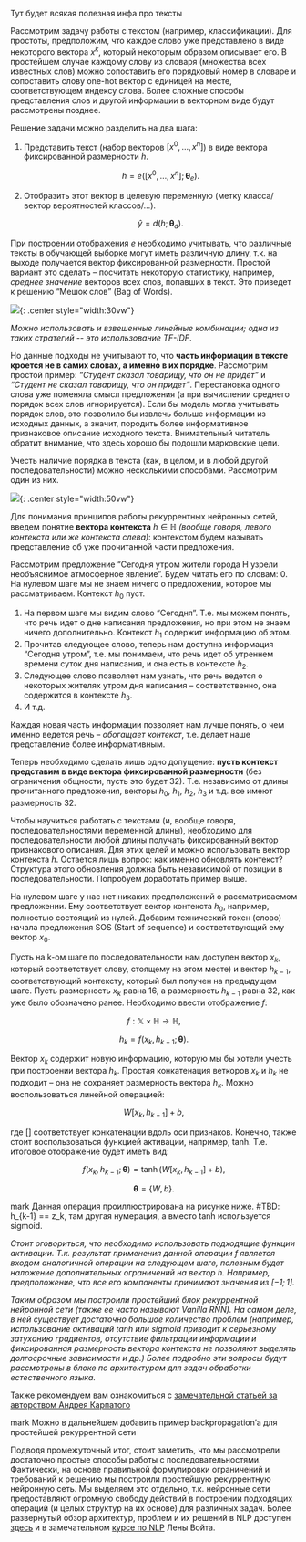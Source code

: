 Тут будет всякая полезная инфа про тексты

Рассмотрим задачу работы с текстом (например, классификации). Для простоты, предположим, что каждое слово уже представлено в виде некоторого вектора $x^k$, который некоторым образом описывает его. В простейшем случае каждому слову из словаря (множества всех известных слов) можно сопоставить его порядковый номер в словаре и сопоставить слову one-hot вектор с единицей на месте, соответствующем индексу слова. Более сложные способы представления слов и другой информации в векторном виде будут рассмотрены позднее.

Решение задачи можно разделить на два шага:

1. Представить текст (набор векторов $[x^0, \ldots, x^n]$) в виде вектора фиксированной размерности $h$.

   $$
   h = e([x^0, \ldots, x^n]; \mathbf{\theta}_e).
   $$

2. Отобразить этот вектор в целевую переменную (метку класса/вектор вероятностей классов/...).

   $$
   \hat{y} = d(h; \mathbf{\theta}_d).
   $$

При построении отображения $e$ необходимо учитывать, что различные тексты в обучающей выборке могут иметь различную длину, т.к. на выходе получается вектор фиксированной размерности. Простой вариант это сделать – посчитать некоторую статистику, например, _среднее значение_ векторов всех слов, попавших в текст. Это приведет к решению “Мешок слов” (Bag of Words).

![](./src/graph-for-text.png){: .center style="width:30vw"}

_Можно использовать и взвешенные линейные комбинации; одна из таких стратегий -- это использование TF-IDF_.

Но данные подходы не учитывают то, что **часть информации в тексте кроется не в самих словах, а именно в их порядке**. Рассмотрим простой пример: _“Студент сказал товарищу, что он не придет”_ и _“Студент не сказал товарищу, что он придет”_. Перестановка одного слова уже поменяла смысл предложения (а при вычислении среднего порядок всех слов игнорируется). Если бы модель могла учитывать порядок слов, это позволило бы извлечь больше информации из исходных данных, а значит, породить более информативное признаковое описание исходного текста.
Внимательный читатель обратит внимание, что здесь хорошо бы подошли марковские цепи.

Учесть наличие порядка в текста (как, в целом, и в любой другой последовательности) можно несколькими способами. Рассмотрим один из них.

![](./src/recurrent-encoder.png){: .center style="width:50vw"}

Для понимания принципов работы рекуррентных нейронных сетей, введем понятие **вектора контекста** $h \in \mathbb{H}$ _(вообще говоря, левого контекста или же контекста слева)_: контекстом будем называть представление об уже прочитанной части предложения.

Рассмотрим предложение “Сегодня утром жители города Н узрели необъяснимое атмосферное явление”. Будем читать его по словам: 0. На нулевом шаге мы не знаем ничего о предложении, которое мы рассматриваем. Контекст $h_0$ пуст.

1. На первом шаге мы видим слово “Сегодня”. Т.е. мы можем понять, что речь идет о дне написания предложения, но при этом не знаем ничего дополнительно. Контекст $h_1$ содержит информацию об этом.
2. Прочитав следующее слово, теперь нам доступна информация “Сегодня утром”, т.е. мы понимаем, что речь идет об утреннем времени суток дня написания, и она есть в контексте $h_2$.
3. Следующее слово позволяет нам узнать, что речь ведется о некоторых жителях утром дня написания – соответственно, она содержится в контексте $h_3$.
4. И т.д.

Каждая новая часть информации позволяет нам лучше понять, о чем именно ведется речь – _обогащает контекст_, т.е. делает наше представление более информативным.

Теперь необходимо сделать лишь одно допущение: **пусть контекст представим в виде вектора фиксированной размерности** (без ограничения общности, пусть это будет $32$). Т.е. независимо от длины прочитанного предложения, векторы $h_0$, $h_1$, $h_2$, $h_3$ и т.д. все имеют размерность $32$.

Чтобы научиться работать с текстами (и, вообще говоря, последовательностями переменной длины), необходимо для последовательности любой длины получать фиксированный вектор признакового описания. Для этих целей и можно использовать вектор контекста $h$. Остается лишь вопрос: как именно обновлять контекст? Структура этого обновления должна быть независимой от позиции в последовательности. Попробуем доработать пример выше.

На нулевом шаге у нас нет никаких предположений о рассматриваемом предложении. Ему соответствует вектор контекста $h_0$, например, полностью состоящий из нулей. Добавим технический токен (слово) начала предложения SOS (Start of sequence) и соответствующий ему вектор $x_0$.

Пусть на k-ом шаге по последовательности нам доступен вектор $x_k$, который соответствует слову, стоящему на этом месте) и вектор $h_{k-1}$, соответствующий контексту, который был получен на предыдущем шаге. Пусть размерность $x_k$ равна $16$, а размерность $h_{k-1}$ равна 32, как уже было обозначено ранее.
Необходимо ввести отображение $f$:

$$
f: \mathbb{X} \times \mathbb{H} \longrightarrow \mathbb{H},
$$

$$
h_{k} = f(x_{k}, h_{k-1}; \mathbf{\theta}).
$$

Вектор $x_{k}$ содержит новую информацию, которую мы бы хотели учесть при построении вектора $h_{k}$. Простая конкатенация веткоров $x_{k}$ и $h_{k}$ не подходит – она не сохраняет размерность вектора $h_{k}$. Можно воспользоваться линейной операцией:

$$
W[x_{k}, h_{k-1}] + b,
$$

где $[]$ соответствует конкатенации вдоль оси признаков. Конечно, также стоит воспользоваться функцией активации, например, tanh. Т.е. итоговое отображение будет иметь вид:

$$
f(x_{k}, h_{k-1}; \mathbf{\theta}) = \tanh(W[x_{k}, h_{k-1}] + b),
$$

$$
\mathbf{\theta} = \{W, b\}.
$$

mark Данная операция проиллюстрирована на рисунке ниже.
#TBD: h\_{k-1} == z_k, там другая нумерация, а вместо tanh используется sigmoid.

_Стоит оговориться, что необходимо использовать подходящие функции активации. Т.к. результат применения данной операции f является входом аналогичной операции на следующем шаге, полезным будет наложение дополнительных ограничений на вектор h. Например, предположение, что все его компоненты принимают значения из $[-1;1]$._

_Таким образом мы построили простейший блок рекуррентной нейронной сети (также ее часто называют Vanilla RNN). На самом деле, в ней существует достаточно большое количество проблем (например, использование активаций tanh или sigmoid приводит к серьезному затуханию градиентов, отсутствие фильтрации информации и фиксированная размерность вектора контекста не позволяют выделять долгосрочные зависимости и др.) Более подробно эти вопросы будут рассмотрены в блоке по архитектурам для задач обработки естественного языка._

Также рекомендуем вам ознакомиться с [замечательной статьей за авторством Андрея Карпатого](http://karpathy.github.io/2015/05/21/rnn-effectiveness/)

mark Можно в дальнейшем добавить пример backpropagation’а для простейшей рекуррентной сети

Подводя промежуточный итог, стоит заметить, что мы рассмотрели достаточно простые способы работы с последовательностями. Фактически, на основе правильной формулировки ограничений и требований к решению мы построили простейшую рекуррентную нейронную сеть. Мы выделяем это отдельно, т.к. нейронные сети предоставляют огромную свободу действий в построении подходящих операций (и целых структур на их основе) для различных задач.
Более развернутый обзор архитектур, проблем и их решений в NLP доступен [здесь](https://gitlab.com/ysda_trove/ml-handbook/-/blob/neural_nets_nlp/chapters/neural_nets/nlp.md) и в замечательном [курсе по NLP](https://lena-voita.github.io/nlp_course.html) Лены Войта.
